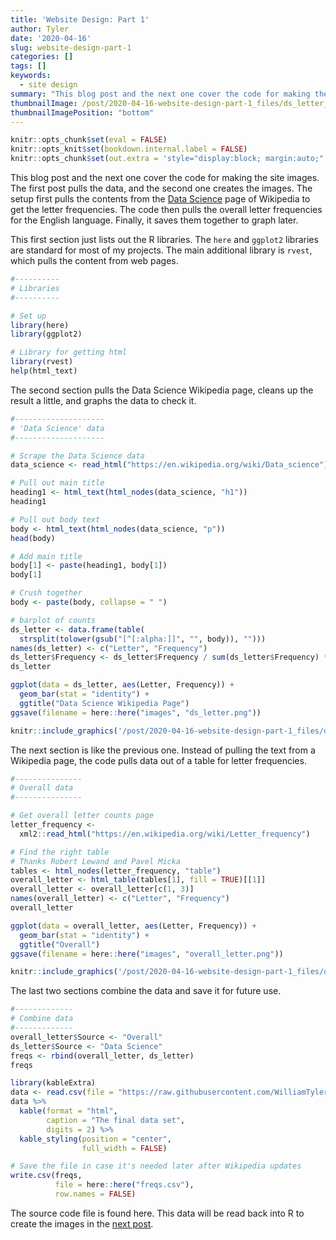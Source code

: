 ```yaml
---
title: 'Website Design: Part 1'
author: Tyler
date: '2020-04-16'
slug: website-design-part-1
categories: []
tags: []
keywords:
  - site design
summary: "This blog post and the next one cover the code for making the site images.  The first post pulls the data, and the second one creates the images.  The setup first pulls the contents from the [Data Science](https://en.wikipedia.org/wiki/Data_science) page of Wikipedia to get the letter frequencies. The code then pulls the overall letter frequencies for the English language.  Finally, it saves them together to graph later."
thumbnailImage: /post/2020-04-16-website-design-part-1_files/ds_letter_thumbnail.png
thumbnailImagePosition: "bottom"
---
```

```r
knitr::opts_chunk$set(eval = FALSE)
knitr::opts_knit$set(bookdown.internal.label = FALSE)
knitr::opts_chunk$set(out.extra = 'style="display:block; margin:auto;"')  # center
```
This blog post and the next one cover the code for making the site images.  The first post pulls the data, and the second one creates the images.  The setup first pulls the contents from the [Data Science](https://en.wikipedia.org/wiki/Data_science){target="_blank"} page of Wikipedia to get the letter frequencies. The code then pulls the overall letter frequencies for the English language.  Finally, it saves them together to graph later.

This first section just lists out the R libraries.  The `here` and `ggplot2` libraries are standard for most of my projects.  The main additional library is `rvest`, which pulls the content from web pages.

```r
#----------
# Libraries
#----------

# Set up
library(here)
library(ggplot2)

# Library for getting html
library(rvest)
help(html_text)
```

The second section pulls the Data Science Wikipedia page, cleans up the result a little, and graphs the data to check it.

```r
#--------------------
# 'Data Science' data
#--------------------

# Scrape the Data Science data
data_science <- read_html("https://en.wikipedia.org/wiki/Data_science")

# Pull out main title
heading1 <- html_text(html_nodes(data_science, "h1"))
heading1

# Pull out body text
body <- html_text(html_nodes(data_science, "p"))
head(body)

# Add main title
body[1] <- paste(heading1, body[1])
body[1]

# Crush together
body <- paste(body, collapse = " ")

# barplot of counts
ds_letter <- data.frame(table(
  strsplit(tolower(gsub("[^[:alpha:]]", "", body)), "")))
names(ds_letter) <- c("Letter", "Frequency")
ds_letter$Frequency <- ds_letter$Frequency / sum(ds_letter$Frequency) * 100
ds_letter

ggplot(data = ds_letter, aes(Letter, Frequency)) +
  geom_bar(stat = "identity") +
  ggtitle("Data Science Wikipedia Page")
ggsave(filename = here::here("images", "ds_letter.png"))
```

```r
knitr::include_graphics('/post/2020-04-16-website-design-part-1_files/ds_letter.png', error = FALSE)
```

The next section is like the previous one.  Instead of pulling the text from a Wikipedia page, the code pulls data out of a table for letter frequencies.

```r
#---------------
# Overall data
#---------------

# Get overall letter counts page
letter_frequency <-
  xml2::read_html("https://en.wikipedia.org/wiki/Letter_frequency")

# Find the right table
# Thanks Robert Lewand and Pavel Micka
tables <- html_nodes(letter_frequency, "table")
overall_letter <- html_table(tables[1], fill = TRUE)[[1]]
overall_letter <- overall_letter[c(1, 3)]
names(overall_letter) <- c("Letter", "Frequency")
overall_letter

ggplot(data = overall_letter, aes(Letter, Frequency)) +
  geom_bar(stat = "identity") +
  ggtitle("Overall")
ggsave(filename = here::here("images", "overall_letter.png"))
```

```r
knitr::include_graphics('/post/2020-04-16-website-design-part-1_files/overall_letter.png', error = FALSE)
```

The last two sections combine the data and save it for future use.

```r
#-------------
# Combine data
#-------------
overall_letter$Source <- "Overall"
ds_letter$Source <- "Data Science"
freqs <- rbind(overall_letter, ds_letter)
freqs
```


```r
library(kableExtra)
data <- read.csv(file = "https://raw.githubusercontent.com/WilliamTylerBradley/site_design/master/freqs.csv")
data %>%
  kable(format = "html",
        caption = "The final data set",
        digits = 2) %>%
  kable_styling(position = "center",
                full_width = FALSE)

```



```r
# Save the file in case it's needed later after Wikipedia updates
write.csv(freqs,
          file = here::here("freqs.csv"),
          row.names = FALSE)
```

The source code file is found here.  This data will be read back into R to create the images in the [next post](/2020/04/17/website-design-part-2/).